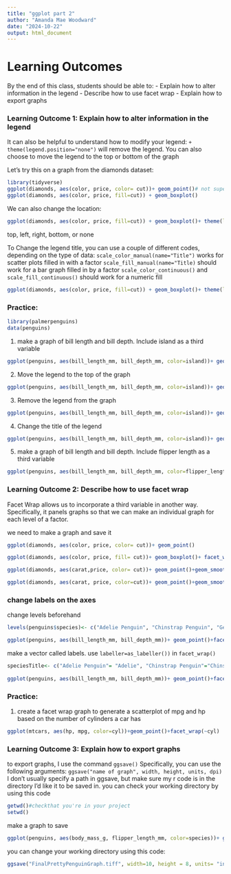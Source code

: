 ```yaml
---
title: "ggplot part 2"
author: "Amanda Mae Woodward"
date: "2024-10-22"
output: html_document
---
```


# Learning Outcomes
By the end of this class, students should be able to: 
- Explain how to alter information in the legend 
- Describe how to use facet wrap
- Explain how to export graphs


### Learning Outcome 1: Explain how to alter information in the legend
It can also be helpful to understand how to modify your legend: 
`+ theme(legend.position="none")` will remove the legend. You can also choose to move the legend to the top or bottom of the graph

Let's try this on a graph from the diamonds dataset: 
```r
library(tidyverse)
ggplot(diamonds, aes(color, price, color= cut))+ geom_point()# not super helpful 
ggplot(diamonds, aes(color, price, fill=cut)) + geom_boxplot()
```

We can also change the location: 
```r
ggplot(diamonds, aes(color, price, fill=cut)) + geom_boxplot()+ theme(legend.position = "bottom")
```
top, left, right, bottom, or none 

To Change the legend title, you can use a couple of different codes, depending on the type of data: 
`scale_color_manual(name="Title")` works for scatter plots filled in with a factor
`scale_fill_manual(name="Title)` should work for a bar graph filled in by a factor
`scale_color_continuous()` and `scale_fill_continuous()` should work for a numeric fill
```r
ggplot(diamonds, aes(color, price, fill=cut)) + geom_boxplot()+ theme(legend.position = "bottom")+ scale_fill_manual(name= "Cut of Diamond", values = c("purple", "blue", "green", "orange", "red", "yellow", ""))

```

### Practice:
```r
library(palmerpenguins)
data(penguins)
```

1) make a graph of bill length and bill depth. Include island as a third variable
```r
ggplot(penguins, aes(bill_length_mm, bill_depth_mm, color=island))+ geom_point()
```

2) Move the legend to the top of the graph
```r
ggplot(penguins, aes(bill_length_mm, bill_depth_mm, color=island))+ geom_point()+ theme(legend.position="top")

```

3) Remove the legend from the graph 
```r
ggplot(penguins, aes(bill_length_mm, bill_depth_mm, color=island))+ geom_point()+ theme(legend.position= "none")

```

4) Change the title of the legend
```r
ggplot(penguins, aes(bill_length_mm, bill_depth_mm, color=island))+ geom_point()+theme(legend.position="right")+ scale_color_manual(name = "Penguin Sizes by Island", values= c("purple", "blue", "lightblue"))

```

5) make a graph of bill length and bill depth. Include flipper length as a third variable
```r
ggplot(penguins, aes(bill_length_mm, bill_depth_mm, color=flipper_length_mm))+ geom_point()
```

### Learning Outcome 2: Describe how to use facet wrap
Facet Wrap allows us to incorporate a third variable in another way. Specifically, it panels graphs so that we can make an individual graph for each level of a factor.

we need to make a graph and save it 
```r
ggplot(diamonds, aes(color, price, color= cut))+ geom_point()

ggplot(diamonds, aes(color, price, fill= cut))+ geom_boxplot()+ facet_wrap(~cut)

ggplot(diamonds, aes(carat,price, color= cut))+ geom_point()+geom_smooth(method="lm", color="black") + facet_wrap(~cut)
```

```r
ggplot(diamonds, aes(carat, price, color=cut))+ geom_point()+geom_smooth(method="lm")+facet_wrap(~color)
```

### change labels on the axes
change levels beforehand
```r
levels(penguins$species)<- c("Adelie Penguin", "Chinstrap Penguin", "Gentoo Penguin")

ggplot(penguins, aes(bill_length_mm, bill_depth_mm))+ geom_point()+facet_wrap(~species)
```

make a vector called labels. use `labeller=as_labeller())` in `facet_wrap()`
```r
speciesTitle<- c("Adelie Penguin"= "Adelie", "Chinstrap Penguin"="Chinstrap", "Gentoo Penguin"= "Gentoo") #write the current name in the dataset = name you want to present
 
ggplot(penguins, aes(bill_length_mm, bill_depth_mm))+ geom_point()+facet_wrap(~species, labeller= as_labeller(speciesTitle))
```

### Practice: 
1) create a facet wrap graph to generate a scatterplot of mpg and hp based on the number of cylinders a car has
```r
ggplot(mtcars, aes(hp, mpg, color=cyl))+geom_point()+facet_wrap(~cyl)
```

### Learning Outcome 3: Explain how to export graphs
to export graphs, I use the command `ggsave()`
Specifically, you can use the following arguments: 
`ggsave("name of graph", width, height, units, dpi)`
I don't usually specify a path in ggsave, but make sure my r code is in the directory I'd like it to be saved in. you can check your working directory by using this code
```r
getwd()#checkthat you're in your project
setwd()
```
make a graph to save
```r
ggplot(penguins, aes(body_mass_g, flipper_length_mm, color=species))+ geom_point()+geom_smooth(method="lm")+ scale_color_manual(name="Species of Penguin", values= c("#D7907B", "#6C4B5E", "#BBC7A4"))+ theme_classic()+ xlab("Body Mass in Grams")+ ylab("Flipper Length")+ facet_wrap(~species)+ ggtitle(label = "Graph of Body Mass vs Flipper Length")+ theme(legend.position = "bottom", element_text(size=18))
```
you can change your working directory using this code: 
```r
ggsave("FinalPrettyPenguinGraph.tiff", width=10, height = 8, units= "in", dpi= 300)
```
